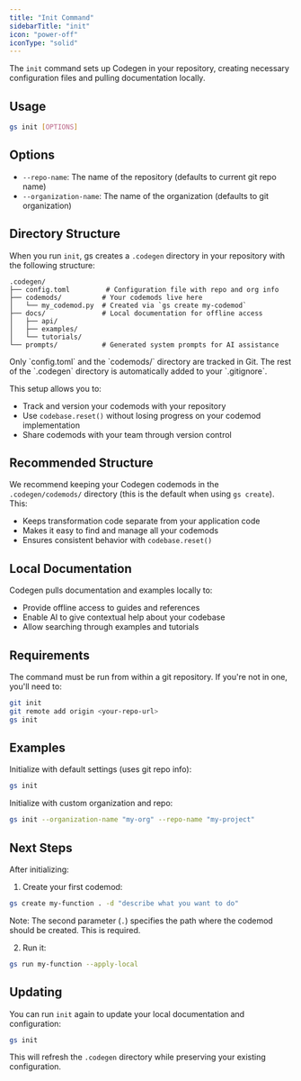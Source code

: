 ```yaml
---
title: "Init Command"
sidebarTitle: "init"
icon: "power-off"
iconType: "solid"
---
```


The `init` command sets up Codegen in your repository, creating necessary configuration files and pulling documentation locally.

## Usage

```bash
gs init [OPTIONS]
```

## Options

- `--repo-name`: The name of the repository (defaults to current git repo name)
- `--organization-name`: The name of the organization (defaults to git organization)

## Directory Structure

When you run `init`, gs creates a `.codegen` directory in your repository with the following structure:

```
.codegen/
├── config.toml         # Configuration file with repo and org info
├── codemods/          # Your codemods live here
│   └── my_codemod.py  # Created via `gs create my-codemod`
├── docs/              # Local documentation for offline access
│   ├── api/
│   ├── examples/
│   └── tutorials/
└── prompts/           # Generated system prompts for AI assistance
```

<Note>
  Only `config.toml` and the `codemods/` directory are tracked in Git. The rest
  of the `.codegen` directory is automatically added to your `.gitignore`.
</Note>

This setup allows you to:

- Track and version your codemods with your repository
- Use `codebase.reset()` without losing progress on your codemod implementation
- Share codemods with your team through version control

## Recommended Structure

We recommend keeping your Codegen codemods in the `.codegen/codemods/` directory (this is the default when using `gs create`). This:

- Keeps transformation code separate from your application code
- Makes it easy to find and manage all your codemods
- Ensures consistent behavior with `codebase.reset()`

## Local Documentation

Codegen pulls documentation and examples locally to:

- Provide offline access to guides and references
- Enable AI to give contextual help about your codebase
- Allow searching through examples and tutorials

## Requirements

The command must be run from within a git repository. If you're not in one, you'll need to:

```bash
git init
git remote add origin <your-repo-url>
gs init
```

## Examples

Initialize with default settings (uses git repo info):

```bash
gs init
```

Initialize with custom organization and repo:

```bash
gs init --organization-name "my-org" --repo-name "my-project"
```

## Next Steps

After initializing:

1. Create your first codemod:

```bash
gs create my-function . -d "describe what you want to do"
```

Note: The second parameter (`.`) specifies the path where the codemod should be created. This is required.

2. Run it:

```bash
gs run my-function --apply-local
```

## Updating

You can run `init` again to update your local documentation and configuration:

```bash
gs init
```

This will refresh the `.codegen` directory while preserving your existing configuration.
